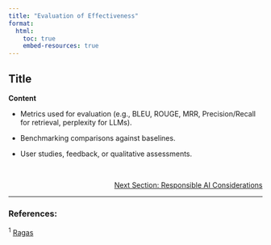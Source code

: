```yaml
---
title: "Evaluation of Effectiveness"
format:
  html:
    toc: true
    embed-resources: true
---
```


## Title
**Content**

- Metrics used for evaluation (e.g., BLEU, ROUGE, MRR, Precision/Recall for retrieval, perplexity for LLMs).

- Benchmarking comparisons against baselines.

- User studies, feedback, or qualitative assessments.




<br>
<!-- Reference to next section -->
<div style="text-align: right; font-size: 14px;">
  <a href="2_data.html">Next Section: Responsible AI Considerations</a>
</div>


---

### References:

${^1}$ [Ragas](https://docs.ragas.io/en/stable/)